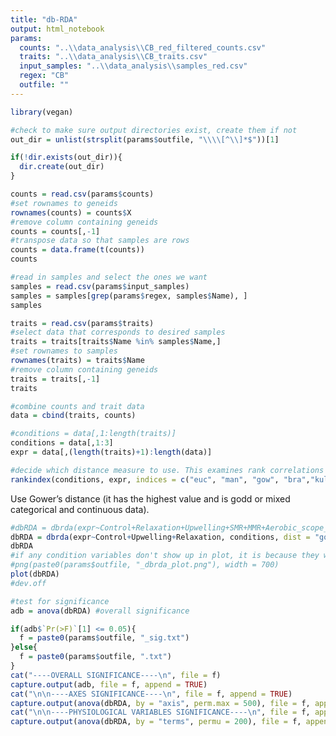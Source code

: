 ```yaml
---
title: "db-RDA"
output: html_notebook
params:
  counts: "..\\data_analysis\\CB_red_filtered_counts.csv"
  traits: "..\\data_analysis\\CB_traits.csv"
  input_samples: "..\\data_analysis\\samples_red.csv"
  regex: "CB"
  outfile: ""
---
```


```r
library(vegan)
```

```r
#check to make sure output directories exist, create them if not
out_dir = unlist(strsplit(params$outfile, "\\\\[^\\]*$"))[1]

if(!dir.exists(out_dir)){
  dir.create(out_dir)
}
```


```r
counts = read.csv(params$counts)
#set rownames to geneids
rownames(counts) = counts$X
#remove column containing geneids
counts = counts[,-1]
#transpose data so that samples are rows
counts = data.frame(t(counts))
counts
```

```r
#read in samples and select the ones we want
samples = read.csv(params$input_samples)
samples = samples[grep(params$regex, samples$Name), ]
samples
```


```r
traits = read.csv(params$traits)
#select data that corresponds to desired samples
traits = traits[traits$Name %in% samples$Name,]
#set rownames to samples
rownames(traits) = traits$Name
#remove column containing geneids
traits = traits[,-1]
traits
```

```r
#combine counts and trait data
data = cbind(traits, counts)
```

```r
#conditions = data[,1:length(traits)]
conditions = data[,1:3]
expr = data[,(length(traits)+1):length(data)]
```


```r
#decide which distance measure to use. This examines rank correlations (spearman) between dissimilarity indices and gradient separation. Higher numbers are better
rankindex(conditions, expr, indices = c("euc", "man", "gow", "bra","kul"), stepacross = FALSE, method = "spearman")
```
Use Gower's distance (it has the highest value and is godd or mixed categorical and continuous data).

```r
#dbRDA = dbrda(expr~Control+Relaxation+Upwelling+SMR+MMR+Aerobic_scope_abs+Aerobic_scope_fac+Ucrit_relative+Vent_avg_bpm, conditions, dist = "gow", na.action = na.exclude)
dbRDA = dbrda(expr~Control+Upwelling+Relaxation, conditions, dist = "gow", na.action = na.exclude)
dbRDA
#if any condition variables don't show up in plot, it is because they were aliased and are linearly dependent on another variable
#png(paste0(params$outfile, "_dbrda_plot.png"), width = 700)
plot(dbRDA)
#dev.off
```

```r
#test for significance
adb = anova(dbRDA) #overall significance

if(adb$`Pr(>F)`[1] <= 0.05){
  f = paste0(params$outfile, "_sig.txt")
}else{
  f = paste0(params$outfile, ".txt")
}
cat("----OVERALL SIGNIFICANCE----\n", file = f)
capture.output(adb, file = f, append = TRUE)
cat("\n\n----AXES SIGNIFICANCE----\n", file = f, append = TRUE)
capture.output(anova(dbRDA, by = "axis", perm.max = 500), file = f, append = TRUE) #test axes for significance
cat("\n\n----PHYSIOLOGICAL VARIABLES SIGNIFICANCE----\n", file = f, append = TRUE)
capture.output(anova(dbRDA, by = "terms", permu = 200), file = f, append = TRUE) #test for significant physiological variables

```






















